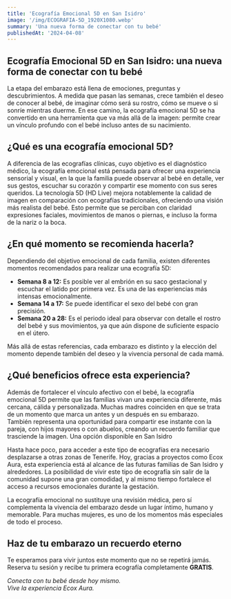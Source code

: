 ```yaml
---
title: 'Ecografía Emocional 5D en San Isidro'
image: '/img/ECOGRAFIA-5D_1920X1080.webp'
summary: 'Una nueva forma de conectar con tu bebé'
publishedAt: '2024-04-08'
---
```


## Ecografía Emocional 5D en San Isidro: una nueva forma de conectar con tu bebé
La etapa del embarazo está llena de emociones, preguntas y descubrimientos. A
medida que pasan las semanas, crece también el deseo de conocer al bebé, de
imaginar cómo será su rostro, cómo se mueve o si sonríe mientras duerme. En ese
camino, la ecografía emocional 5D se ha convertido en una herramienta que va más
allá de la imagen: permite crear un vínculo profundo con el bebé incluso antes de su
nacimiento.

## ¿Qué es una ecografía emocional 5D?

A diferencia de las ecografías clínicas, cuyo objetivo es el diagnóstico médico, la
ecografía emocional está pensada para ofrecer una experiencia sensorial y visual, en
la que la familia puede observar al bebé en detalle, ver sus gestos, escuchar su
corazón y compartir ese momento con sus seres queridos.
La tecnología 5D (HD Live) mejora notablemente la calidad de imagen en
comparación con ecografías tradicionales, ofreciendo una visión más realista del
bebé. Esto permite que se perciban con claridad expresiones faciales, movimientos de
manos o piernas, e incluso la forma de la nariz o la boca.

## ¿En qué momento se recomienda hacerla?

Dependiendo del objetivo emocional de cada familia, existen diferentes momentos
recomendados para realizar una ecografía 5D:

- **Semana 8 a 12:** Es posible ver al embrión en su saco gestacional y escuchar el latido por primera vez. Es una de las experiencias más intensas emocionalmente.  
- **Semana 14 a 17:** Se puede identificar el sexo del bebé con gran precisión.  
- **Semana 20 a 28:** Es el periodo ideal para observar con detalle el rostro del bebé y sus movimientos, ya que aún dispone de suficiente espacio en el útero.

Más allá de estas referencias, cada embarazo es distinto y la elección del momento
depende también del deseo y la vivencia personal de cada mamá.

## ¿Qué beneficios ofrece esta experiencia?

Además de fortalecer el vínculo afectivo con el bebé, la ecografía emocional 5D
permite que las familias vivan una experiencia diferente, más cercana, cálida y
personalizada. Muchas madres coinciden en que se trata de un momento que marca
un antes y un después en su embarazo.
También representa una oportunidad para compartir ese instante con la pareja, con
hijos mayores o con abuelos, creando un recuerdo familiar que trasciende la imagen.
Una opción disponible en San Isidro

Hasta hace poco, para acceder a este tipo de ecografías era necesario desplazarse a
otras zonas de Tenerife. Hoy, gracias a proyectos como Ecox Aura, esta experiencia
está al alcance de las futuras familias de San Isidro y alrededores.
La posibilidad de vivir este tipo de ecografía sin salir de la comunidad supone una gran
comodidad, y al mismo tiempo fortalece el acceso a recursos emocionales durante la
gestación.

La ecografía emocional no sustituye una revisión médica, pero sí complementa la
vivencia del embarazo desde un lugar íntimo, humano y memorable. Para muchas
mujeres, es uno de los momentos más especiales de todo el proceso.

## Haz de tu embarazo un recuerdo eterno

Te esperamos para vivir juntos este momento que no se repetirá jamás.
Reserva tu sesión y recibe tu primera ecografía completamente **GRATIS**.

*Conecta con tu bebé desde hoy mismo.*<br/>
*Vive la experiencia Ecox Aura.*